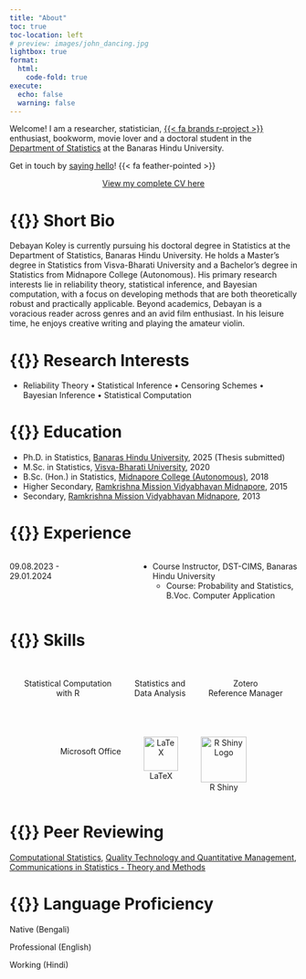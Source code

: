 ```yaml
---
title: "About"
toc: true
toc-location: left
# preview: images/john_dancing.jpg
lightbox: true
format: 
  html: 
    code-fold: true
execute: 
  echo: false
  warning: false
---
```


Welcome! I am a researcher, statistician, [{{< fa brands r-project >}}](https://www.r-project.org/about.html) enthusiast, bookworm, movie lover and a doctoral student in the [Department of Statistics](https://bhu.ac.in/Site/UnitHomeTemplate/1_159_487_Department-of-Statistics-Home) at the Banaras Hindu University.

Get in touch by [saying hello](/contact.qmd)! {{< fa feather-pointed >}}

<center><a href="Debayan_Koley_CV.pdf" target="_blank" rel="noopener">View my complete CV here</a></center>

# {{<fa street-view>}} Short Bio

Debayan Koley is currently pursuing his doctoral degree in Statistics at the Department of Statistics, Banaras Hindu University. He holds a Master's degree in Statistics from Visva-Bharati University and a Bachelor's degree in Statistics from Midnapore College (Autonomous). His primary research interests lie in reliability theory, statistical inference, and Bayesian computation, with a focus on developing methods that are both theoretically robust and practically applicable. Beyond academics, Debayan is a voracious reader across genres and an avid film enthusiast. In his leisure time, he enjoys creative writing and playing the amateur violin.

# {{<fa magnifying-glass-plus>}} Research Interests

-   Reliability Theory $\bullet$ Statistical Inference $\bullet$ Censoring Schemes $\bullet$ Bayesian Inference $\bullet$ Statistical Computation

# {{<fa user-graduate>}} Education

-   Ph.D. in Statistics, [Banaras Hindu University](https://www.bhu.ac.in/Site/Home/1_2_16_Main-Site), 2025 (Thesis submitted)
-   M.Sc. in Statistics, [Visva-Bharati University](https://www.visvabharati.ac.in/Visva_Bharati.html), 2020
-   B.Sc. (Hon.) in Statistics, [Midnapore College (Autonomous)](https://midnaporecollege.ac.in/), 2018
-   Higher Secondary, [Ramkrishna Mission Vidyabhavan Midnapore](https://www.rkmvmidnapore.org/), 2015
-   Secondary, [Ramkrishna Mission Vidyabhavan Midnapore](https://www.rkmvmidnapore.org/), 2013

# {{<fa user-tie>}} Experience

:::::: columns
::: {.column width="30%"}
09.08.2023 - 29.01.2024
:::

::: {.column width="10%"}
<!-- empty column to create gap -->
:::

::: {.column width="60%"}
-   Course Instructor, DST-CIMS, Banaras Hindu University
    -   Course: Probability and Statistics, B.Voc. Computer Application
:::
::::::

# {{<fa gear>}} Skills

::::::::: {style="display: flex; flex-wrap: wrap; justify-content: center; gap: 40px; text-align: center;"}
<div>

<i class="fa-brands fa-r-project fa-beat fa-3x" style="color: blue;"></i><br> Statistical Computation <br> with R

</div>

<div>

<i class="fa-solid fa-chart-line fa-flip fa-3x" style="color: green;"></i><br> Statistics and <br> Data Analysis

</div>

<div>

<i class="fa-solid fa-z fa-bounce fa-3x" style="color: red;"></i><br> Zotero <br> Reference Manager

</div>

<div>

<i class="fa-brands fa-microsoft fa-fade fa-3x" style="color: blue;"></i><br> Microsoft Office

</div>

<div>

<img src="https://upload.wikimedia.org/wikipedia/commons/9/92/LaTeX_logo.svg" alt="LaTeX" class="latex-logo" width="60"/><br> LaTeX

</div>

<div>

<img src="https://raw.githubusercontent.com/rstudio/hex-stickers/master/PNG/shiny.png" alt="R Shiny Logo" class="shiny-logo" width="80"/><br> R Shiny

</div>
:::::::::

# {{<fa users>}} Peer Reviewing

[Computational Statistics](https://link.springer.com/journal/180), [Quality Technology and Quantitative Management](https://www.tandfonline.com/journals/ttqm20), [Communications in Statistics - Theory and Methods ](https://www.tandfonline.com/journals/lsta20)

<!-- # {{<fa address-card>}} Memberships -->

<!-- -   e-student membership $\bullet$ [Royal Statistical Society](https://rss.org.uk/) $\bullet$ ID: 218947 -->
<!-- -   Student membership $\bullet$ [Institute of Mathematical Statistics](https://imstat.org/) $\bullet$ ID: 37517 -->
<!-- -   Student membership $\bullet$ [International Indian Statistical Association](https://www.intindstat.org/) $\bullet$ ID: IN-00-2839 -->

# {{<fa language>}} Language Proficiency

:::: language-bar
::: {.language-level style="width: 90%;"}
Native (Bengali)
:::
::::

:::: language-bar
::: {.language-level style="width: 75%;"}
Professional (English)
:::
::::

:::: language-bar
::: {.language-level style="width: 50%;"}
Working (Hindi)
:::
::::

